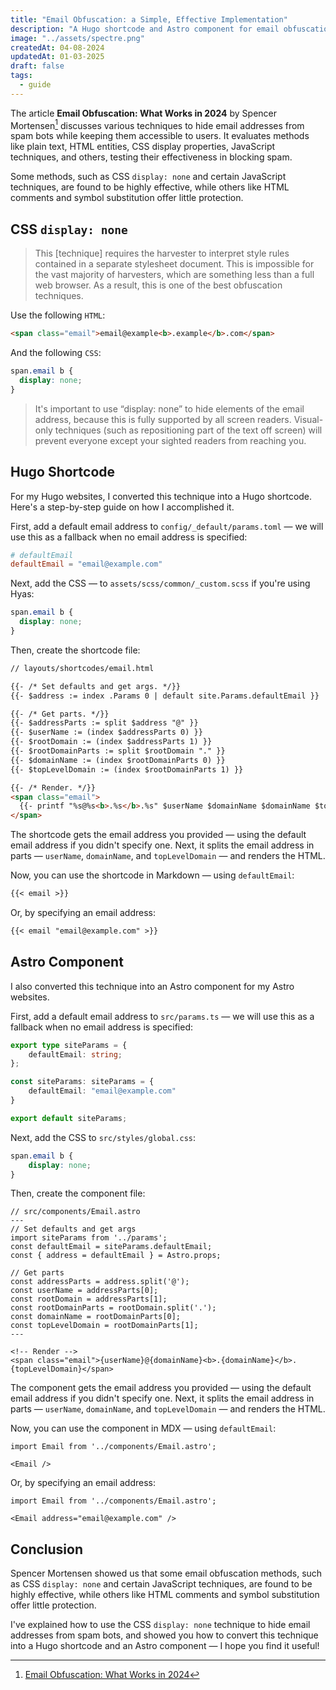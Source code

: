 ```yaml
---
title: "Email Obfuscation: a Simple, Effective Implementation"
description: "A Hugo shortcode and Astro component for email obfuscation."
image: "../assets/spectre.png"
createdAt: 04-08-2024
updatedAt: 01-03-2025
draft: false
tags:
  - guide
---
```


The article **Email Obfuscation: What Works in 2024** by Spencer Mortensen[^1] discusses various techniques to hide email addresses from spam bots while keeping them accessible to users. It evaluates methods like plain text, HTML entities, CSS display properties, JavaScript techniques, and others, testing their effectiveness in blocking spam.

Some methods, such as CSS `display: none` and certain JavaScript techniques, are found to be highly effective, while others like HTML comments and symbol substitution offer little protection.

## CSS `display: none`

> This [technique] requires the harvester to interpret style rules contained in a separate stylesheet document. This is impossible for the vast majority of harvesters, which are something less than a full web browser. As a result, this is one of the best obfuscation techniques.

Use the following `HTML`:

```html
<span class="email">email@example<b>.example</b>.com</span>
```

And the following `CSS`:

```css
span.email b {
  display: none;
}
```

> It's important to use “display: none” to hide elements of the email address, because this is fully supported by all screen readers. Visual-only techniques (such as repositioning part of the text off screen) will prevent everyone except your sighted readers from reaching you.

## Hugo Shortcode

For my Hugo websites, I converted this technique into a Hugo shortcode. Here's a step-by-step guide on how I accomplished it.

First, add a default email address to `config/_default/params.toml` — we will use this as a fallback when no email address is specified:

```toml
# defaultEmail
defaultEmail = "email@example.com"

```

Next, add the CSS  — to `assets/scss/common/_custom.scss` if you're using Hyas:

```css
span.email b {
  display: none;
}

```

Then, create the shortcode file:

```html
// layouts/shortcodes/email.html

{{- /* Set defaults and get args. */}}
{{- $address := index .Params 0 | default site.Params.defaultEmail }}

{{- /* Get parts. */}}
{{- $addressParts := split $address "@" }}
{{- $userName := (index $addressParts 0) }}
{{- $rootDomain := (index $addressParts 1) }}
{{- $rootDomainParts := split $rootDomain "." }}
{{- $domainName := (index $rootDomainParts 0) }}
{{- $topLevelDomain := (index $rootDomainParts 1) }}

{{- /* Render. */}}
<span class="email">
  {{- printf "%s@%s<b>.%s</b>.%s" $userName $domainName $domainName $topLevelDomain | safeHTML -}}
</span>

```

The shortcode gets the email address you provided — using the default email address if you didn't specify one. Next, it splits the email address in parts — `userName`, `domainName`, and `topLevelDomain` — and renders the HTML.

Now, you can use the shortcode in Markdown — using `defaultEmail`:

```md
{{< email >}}
```

Or, by specifying an email address:

```md
{{< email "email@example.com" >}}
```

## Astro Component

I also converted this technique into an Astro component for my Astro websites.

First, add a default email address to `src/params.ts` — we will use this as a fallback when no email address is specified:

```ts
export type siteParams = {
    defaultEmail: string;
};

const siteParams: siteParams = {
    defaultEmail: "email@example.com"
}

export default siteParams;

```

Next, add the CSS to `src/styles/global.css`:

```css
span.email b {
    display: none;
}

```

Then, create the component file:

```astro
// src/components/Email.astro
---
// Set defaults and get args
import siteParams from '../params';
const defaultEmail = siteParams.defaultEmail;
const { address = defaultEmail } = Astro.props;

// Get parts
const addressParts = address.split('@');
const userName = addressParts[0];
const rootDomain = addressParts[1];
const rootDomainParts = rootDomain.split('.');
const domainName = rootDomainParts[0];
const topLevelDomain = rootDomainParts[1];
---

<!-- Render -->
<span class="email">{userName}@{domainName}<b>.{domainName}</b>.{topLevelDomain}</span>

```

The component gets the email address you provided — using the default email address if you didn't specify one. Next, it splits the email address in parts — `userName`, `domainName`, and `topLevelDomain` — and renders the HTML.

Now, you can use the component in MDX — using `defaultEmail`:

```mdx
import Email from '../components/Email.astro';

<Email />
```

Or, by specifying an email address:

```mdx
import Email from '../components/Email.astro';

<Email address="email@example.com" />
```

## Conclusion

Spencer Mortensen showed us that some email obfuscation methods, such as CSS `display: none` and certain JavaScript techniques, are found to be highly effective, while others like HTML comments and symbol substitution offer little protection.

I've explained how to use the CSS `display: none` technique to hide email addresses from spam bots, and showed you how to convert this technique into a Hugo shortcode and an Astro component — I hope you find it useful!

[^1]: [Email Obfuscation: What Works in 2024](https://spencermortensen.com/articles/email-obfuscation/)
